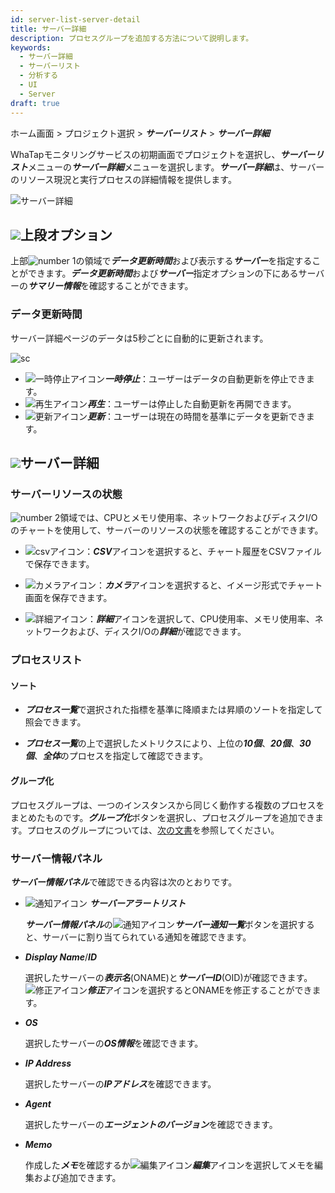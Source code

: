 ```yaml
---
id: server-list-server-detail
title: サーバー詳細
description: プロセスグループを追加する方法について説明します。
keywords:
  - サーバー詳細
  - サーバーリスト
  - 分析する
  - UI
  - Server
draft: true
---
```


ホーム画面 > プロジェクト選択 > ***サーバーリスト*** > ***サーバー詳細***

WhaTapモニタリングサービスの初期画面でプロジェクトを選択し、***サーバーリスト***メニューの***サーバー詳細***メニューを選択します。***サーバー詳細***は、サーバーのリソース現況と実行プロセスの詳細情報を提供します。

![サーバー詳細](/img/server-detail.png)

## ![](/img/number-01.png)上段オプション

上部![number 1](/img/number-01.png)の領域で***データ更新時間***および表示する***サーバー***を指定することができます。***データ更新時間***および***サーバー***指定オプションの下にあるサーバーの***サマリー情報***を確認することができます。

### データ更新時間

サーバー詳細ページのデータは5秒ごとに自動的に更新されます。 

<div style={{textAlign: 'center'}}>

![sc](/img/server-detail-data.png)

</div>

- ![一時停止アイコン](/img/ic-s-pause.svg)***一時停止***：ユーザーはデータの自動更新を停止できます。 
- ![再生アイコン](/img/ic-play-grn.svg)***再生***：ユーザーは停止した自動更新を再開できます。
- ![更新アイコン](/img/ic-refresh2.svg)***更新***：ユーザーは現在の時間を基準にデータを更新できます。

## ![](/img/number-02.png)サーバー詳細

### サーバーリソースの状態

![number 2](/img/number-02.png)領域では、CPUとメモリ使用率、ネットワークおよびディスクI/Oのチャートを使用して、サーバーのリソースの状態を確認することができます。  

- ![csvアイコン](/img/ic-csv-download.svg)：***CSV***アイコンを選択すると、チャート履歴をCSVファイルで保存できます。

- ![カメラアイコン](/img/ic-camera.svg)：***カメラ***アイコンを選択すると、イメージ形式でチャート画面を保存できます。

- ![詳細アイコン](/img/ic-zoom-in.svg)：***詳細***アイコンを選択して、CPU使用率、メモリ使用率、ネットワークおよび、ディスクI/Oの***詳細***が確認できます。

### プロセスリスト

#### ソート

- ***プロセス一覧***で選択された指標を基準に降順または昇順のソートを指定して照会できます。 

- ***プロセス一覧***の上で選択したメトリクスにより、上位の***10個***、***20個***、***30個***、***全体***のプロセスを指定して確認できます。 

#### グループ化

プロセスグループは、一つのインスタンスから同じく動作する複数のプロセスをまとめたものです。***グループ化***ボタンを選択し、プロセスグループを追加できます。プロセスのグループについては、[次の文書](server-detail-process-group)を参照してください。

### サーバー情報パネル

***サーバー情報パネル***で確認できる内容は次のとおりです。 

- ![通知アイコン](/img/ic-alert.svg) ***サーバーアラートリスト***

  ***サーバー情報パネル***の![通知アイコン](/img/ic-alert.svg)***サーバー通知一覧***ボタンを選択すると、サーバーに割り当てられている通知を確認できます。

- ***Display Name***/***ID***

  選択したサーバーの***表示名***(ONAME)と***サーバーID***(OID)が確認できます。![修正アイコン](/img/ic-edit.svg)***修正***アイコンを選択するとONAMEを修正することができます。

- ***OS***

  選択したサーバーの***OS情報***を確認できます。

- ***IP Address***

  選択したサーバーの***IPアドレス***を確認できます。

- ***Agent***

  選択したサーバーの***エージェントのバージョン***を確認できます。

- ***Memo***

  作成した***メモ***を確認するか![編集アイコン](/img/ic-edit.svg)***編集***アイコンを選択してメモを編集および追加できます。
